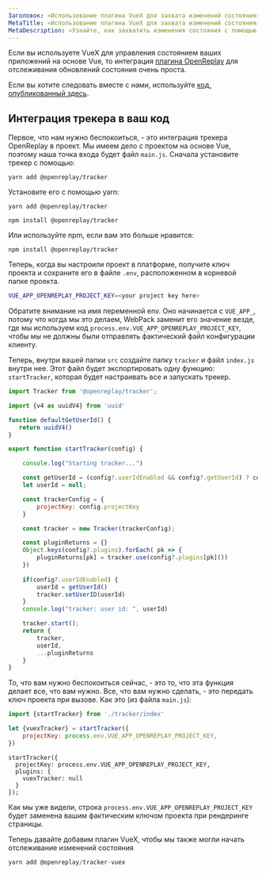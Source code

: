 ```yaml
---
Заголовок: «Использование плагина VueX для захвата изменений состояния»
MetaTitle: «Использование плагина VueX для захвата изменений состояния»
MetaDescription: «Узнайте, как захватить изменения состояния с помощью плагина VueX и визуализировать их в повторениях сеансов»
---
```

Если вы используете VueX для управления состоянием ваших приложений на основе Vue, то интеграция [плагина OpenReplay](https://docs.openreplay.com/plugins/vuex) для отслеживания обновлений состояния очень проста.

Если вы хотите следовать вместе с нами, используйте [код, опубликованный здесь](https://github.com/deleteman/openreplay-vuex-example).

## Интеграция трекера в ваш код

Первое, что нам нужно беспокоиться, - это интеграция трекера OpenReplay в проект. Мы имеем дело с проектом на основе Vue, поэтому наша точка входа будет файл `main.js`. Сначала установите трекер с помощью:


```tsx
yarn add @openreplay/tracker
```
 Установите его с помощью yarn:

```
yarn add @openreplay/tracker
```


```tsx
npm install @openreplay/tracker
```
 Или используйте npm, если вам это больше нравится:

```
npm install @openreplay/tracker
```

Теперь, когда вы настроили проект в платформе, получите ключ проекта и сохраните его в файле `.env`, расположенном в корневой папке проекта.


```bash
VUE_APP_OPENREPLAY_PROJECT_KEY=<your project key here>
```
 Обратите внимание на имя переменной env. Оно начинается с `VUE_APP_`, потому что когда мы это делаем, WebPack заменит его значение везде, где мы используем код `process.env.VUE_APP_OPENREPLAY_PROJECT_KEY`, чтобы мы не должны были отправлять фактический файл конфигурации клиенту.

Теперь, внутри вашей папки `src` создайте папку `tracker` и файл `index.js` внутри нее. Этот файл будет экспортировать одну функцию: `startTracker`, которая будет настраивать все и запускать трекер.


```jsx
import Tracker from '@openreplay/tracker';

import {v4 as uuidV4} from 'uuid'

function defaultGetUserId() {
   return uuidV4() 
}

export function startTracker(config) {

    console.log("Starting tracker...")

    const getUserId = (config?.userIdEnabled && config?.getUserId) ? config.getUserId : defaultGetUserId
    let userId = null;

    const trackerConfig = {
        projectKey: config.projectKey
    }

    const tracker = new Tracker(trackerConfig);

    const pluginReturns = {}
    Object.keys(config?.plugins).forEach( pk => {
        pluginReturns[pk] = tracker.use(config?.plugins[pk]())
    })
 
    if(config?.userIdEnabled) {
        userId = getUserId()
        tracker.setUserID(userId)
    }
    console.log("tracker: user id: ", userId)

    tracker.start();
    return {
        tracker,
        userId,
        ...pluginReturns
    }
}
```
 То, что вам нужно беспокоиться сейчас, - это то, что эта функция делает все, что вам нужно. Все, что вам нужно сделать, - это передать ключ проекта при вызове. Как это (из файла `main.js`):


```jsx
import {startTracker} from './tracker/index'

let {vuexTracker} = startTracker({
    projectKey: process.env.VUE_APP_OPENREPLAY_PROJECT_KEY,
})
```


```
startTracker({
  projectKey: process.env.VUE_APP_OPENREPLAY_PROJECT_KEY,
  plugins: {
    vuexTracker: null
  }
});
```

Как мы уже видели, строка `process.env.VUE_APP_OPENREPLAY_PROJECT_KEY` будет заменена вашим фактическим ключом проекта при рендеринге страницы.

Теперь давайте добавим плагин VueX, чтобы мы также могли начать отслеживание изменений состояния
```jsx
yarn add @openreplay/tracker-vuex
```
